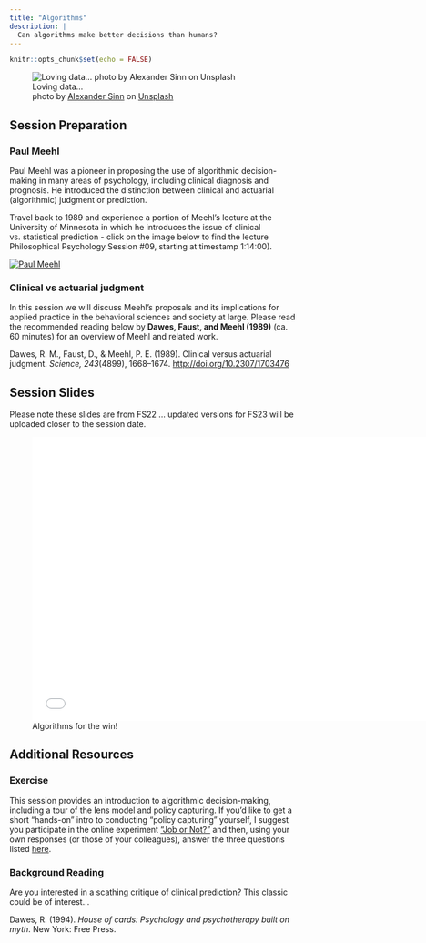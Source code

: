 ```yaml
---
title: "Algorithms"
description: |
  Can algorithms make better decisions than humans?
---
```


```r
knitr::opts_chunk$set(echo = FALSE)
```

![Loving data...<br> <span>photo by <a href="https://unsplash.com/@swimstaralex?utm_source=unsplash&amp;utm_medium=referral&amp;utm_content=creditCopyText">Alexander Sinn</a> on <a href="https://unsplash.com/s/photos/data?utm_source=unsplash&amp;utm_medium=referral&amp;utm_content=creditCopyText">Unsplash</a></span>](photos/alexander-sinn-KgLtFCgfC28-unsplash.jpg)

## Session Preparation

### Paul Meehl

Paul Meehl was a pioneer in proposing the use of algorithmic decision-making in many areas of psychology, including clinical diagnosis and prognosis. He introduced the distinction between clinical and actuarial (algorithmic) judgment or prediction.

Travel back to 1989 and experience a portion of Meehl's lecture at the University of Minnesota in which he introduces the issue of clinical vs. statistical prediction - click on the image below to find the lecture Philosophical Psychology Session #09, starting at timestamp 1:14:00).  

[![Paul Meehl](photos/meehl.png)](https://mediasite.csom.umn.edu/Mediasite/Play/682c9b2845514cf5b5a7d1b6defb9e171d)

### Clinical vs actuarial judgment

In this session we will discuss Meehl's proposals and its implications for applied practice in the behavioral sciences and society at large. Please read the recommended reading below by **Dawes, Faust, and Meehl (1989)** (ca. 60 minutes) for an overview of Meehl and related work. 

Dawes, R. M., Faust, D., & Meehl, P. E. (1989). Clinical versus actuarial judgment. *Science, 243*(4899), 1668–1674. [http://doi.org/10.2307/1703476](https://github.com/matarui/ebdm/raw/main/docs/literature/Dawes_1989_Science.pdf)

## Session Slides

Please note these slides are from FS22 ... updated versions for FS23 will be uploaded closer to the session date. 

![Algorithms for the win!](presentations/EBDM_session2.pdf){width=700px height=500px}

## Additional Resources 

### Exercise

This session provides an introduction to algorithmic decision-making, including a tour of the lens model and policy capturing. If you'd like to get a short "hands-on" intro to conducting "policy capturing" yourself, I suggest you participate in the online experiment [“Job or Not?”](https://evidencebaseddm.formr.org) and then, using your own responses (or those of your colleagues), answer the three questions listed [here](lens_model.html).

<!-- If you'd like to see a set of solutions, click [here](lens_model_solutions.html). -->

### Background Reading

Are you interested in a scathing critique of clinical prediction? This classic could be of interest... 

Dawes, R. (1994). *House of cards: Psychology and psychotherapy built on myth*. New York: Free Press.

